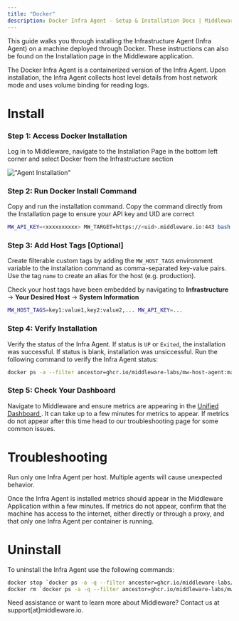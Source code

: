 ```yaml
---
title: "Docker"
description: Docker Infra Agent - Setup & Installation Docs | Middleware
---
```


This guide walks you through installing the Infrastructure Agent (Infra Agent) on a machine deployed through Docker. These instructions can also be found on the Installation page in the Middleware application. 

The Docker Infra Agent is a containerized version of the Infra Agent. Upon installation, the Infra Agent collects host level details from host network mode and uses volume binding for reading logs.

# Install

### Step 1: Access Docker Installation

Log in to Middleware, navigate to the Installation Page in the bottom left corner and select Docker from the Infrastructure section

!["Agent Installation"](/images/agent-installation/k1.png)


### Step 2: Run Docker Install Command 

Copy and run the installation command. Copy the command directly from the Installation page to ensure your API key and UID are correct 

```bash Shell
MW_API_KEY=<xxxxxxxxxx> MW_TARGET=https://<uid>.middleware.io:443 bash -c "$(curl -L https://install.middleware.io/scripts/docker-install.sh)"
```

### Step 3: Add Host Tags [Optional]

Create filterable custom tags by adding the `MW_HOST_TAGS` environment variable to the installation command as comma-separated key-value pairs. Use the tag `name` to create an alias for the host (e.g. production). 

<Note> Check your host tags have been embedded by navigating to __Infrastructure__ -> __Your Desired Host__ -> __System Information__ </Note>

```bash Shell
MW_HOST_TAGS=key1:value1,key2:value2,... MW_API_KEY=...
```

### Step 4: Verify Installation
    
Verify the status of the Infra Agent. If status is `UP` or `Exited`, the installation was successful. If status is blank, installation was unsiccessful. Run the following command to verify the Infra Agent status:

```bash Shell
docker ps -a --filter ancestor=ghcr.io/middleware-labs/mw-host-agent:master
```

### Step 5: Check Your Dashboard

Navigate to Middleware and ensure metrics are appearing in the <a href="https://docs.middleware.io/docs/unified-dashboard/unified-view"> Unified Dashboard </a>. It can take up to a few minutes for metrics to appear. If metrics do not appear after this time head to our troubleshooting page for some common issues.

# Troubleshooting

<Warning>  Run only one Infra Agent per host. Multiple agents will cause unexpected behavior. </Warning>

Once the Infra Agent is installed metrics should appear in the Middleware Application within a few minutes. If metrics do not appear, confirm that the machine has access to the internet, either directly or through a proxy, and that only one Infra Agent per container is running. 

# Uninstall
To uninstall the Infra Agent use the following commands:
```bash Shell
docker stop `docker ps -a -q --filter ancestor=ghcr.io/middleware-labs/mw-host-agent:master`
docker rm `docker ps -a -q --filter ancestor=ghcr.io/middleware-labs/mw-host-agent:master`
```


<Note> Need assistance or want to learn more about Middleware? Contact us at support[at]middleware.io. </Note>
